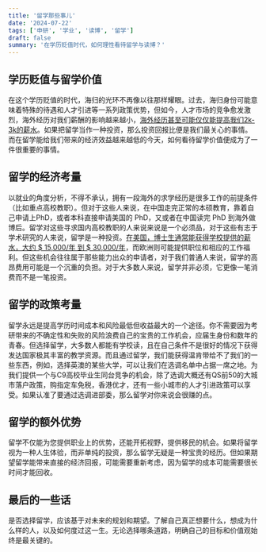 ```yaml
---
title: '留学那些事儿'
date: '2024-07-22'
tags: ['申研', '学业', '读博', '留学']
draft: false
summary: '在学历贬值时代，如何理性看待留学与读博？'
---
```


## 学历贬值与留学价值

在这个学历贬值的时代，海归的光环不再像以往那样耀眼。过去，海归身份可能意味着特殊的待遇和人才引进等一系列政策优势，但如今，人才市场的竞争愈发激烈，海外经历对我们薪酬的影响越来越小，[海外经历甚至可能仅仅能提高我们2k-3k的薪水](https://www.xdf.cn/info/202305/13278744.html)。如果把留学当作一种投资，那么投资回报比便是我们最关心的事情。而在留学能给我们带来的经济效益越来越低的今天，如何看待留学价值便成为了一件很重要的事情。

## 留学的经济考量

以就业的角度分析，不得不承认，拥有一段海外的求学经历是很多工作的前提条件（比如重点高校教职）。但对于这些人来说，在中国走完正常的本硕教育，靠着自己申请上PhD，或者本科直接申请美国的 PhD，又或者在中国读完 PhD 到海外做博后。留学对这些寻求国内高校教职的人来说来说是一个必须品，对于这些有志于学术研究的人来说，留学是一种投资。[在美国，博士生通常能获得学校提供的薪水，大约 \$ 15,000/年 到 \$ 30,000/年](https://academicpositions.com/career-advice/phd-professor-and-postdoc-salaries-in-the-united-states)，而欧洲则可能提供职位和相应的工作福利。但这些机会往往属于那些能力出众的申请者，对于我们普通人来说，留学的高昂费用可能是一个沉重的负担。对于大多数人来说，留学并非必须，它更像一笔消费而不是一笔投资。

## 留学的政策考量

留学永远是提高学历时间成本和风险最低但收益最大的一个途径。你不需要因为考研带来的不确定性和失败的风险浪费自己的宝贵的工作机会，应届生身份和数年的青春。但选择留学，大多数人都能有学校读，且在自己条件不是很好的情况下获得发达国家极其丰富的教学资源。而且通过留学，我们能获得温肯带给不了我们的一些东西，例如，选择英澳的某些大学，可以让我们在选调名单中占据一席之地。为我们提供一个与C9高校毕业生同台竞争的机会，除了选调大概还有QS前50的大城市落户政策，购指定车免税，香港优才，还有一些小城市的人才引进政策可以享受。如果认准了要通过选调进部委，那么留学对你来说会很赚的点。

## 留学的额外优势

留学不仅能为您提供职业上的优势，还能开拓视野，提供移民的机会。如果将留学视为一种人生体验，而非单纯的投资，那么留学无疑是一种宝贵的经历。但如果期望留学能带来直接的经济回报，可能需要重新考虑，因为留学的成本可能需要很长时间才能回收。

## 最后的一些话

是否选择留学，应该基于对未来的规划和期望。了解自己真正想要什么，想成为什么样的人，以及如何度过这一生。无论选择哪条道路，明确自己的目标和价值观始终是最关键的。

